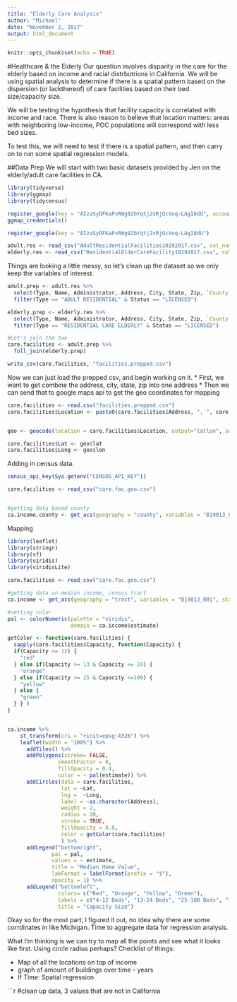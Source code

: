 ```yaml
---
title: "Elderly Care Analysis"
author: "Michael"
date: "November 2, 2017"
output: html_document
---
```


```r
knitr::opts_chunk$set(echo = TRUE)
```

#Healthcare & the Elderly 
Our question involves disparity in the care for the elderly based on income and racial distrbutrions in California. We will be using spatial analysis to determine if there is a spatial pattern based on the dispersion (or lackthereof) of care facilities based on their bed size/capacity size. 

We will be testing the hypothesis that facility capacity is correlated with income and race. There is also reason to believe that location matters: areas with neighboring low-income, POC populations will correspond with less bed sizes. 

To test this, we will need to test if there is a spatial pattern, and then carry on to run some spatial regression models. 

##Data Prep
We will start with two basic datasets provided by Jen on the elderly/adult care facilities in CA. 

```r
library(tidyverse)
library(ggmap)
library(tidycensus)

register_google(key = "AIzaSyDFKaPxRWg92bYqtj2xRjQcVoq-LAgI8dU", account_type = "premium", day_limit = 100000)
ggmap_credentials()

register_google(key = "AIzaSyDFKaPxRWg92bYqtj2xRjQcVoq-LAgI8dU")
```

```r
adult.res <- read_csv("AdultResidentialFacilities10292017.csv", col_names = TRUE)
elderly.res <- read_csv("ResidentialElderCareFacility10292017.csv", col_names = TRUE)

```
Things are looking a little messy, so let's clean up the dataset so we only keep the variables of interest. 
```r
adult.prep <- adult.res %>%
  select(Type, Name, Administrator, Address, City, State, Zip, `County Name`, Capacity, `License First Date`, Status) %>% 
  filter(Type == "ADULT RESIDENTIAL" & Status == "LICENSED") 

elderly.prep <- elderly.res %>%
  select(Type, Name, Administrator, Address, City, State, Zip, `County Name`, Capacity, `License First Date`, Status) %>%
  filter(Type == "RESIDENTIAL CARE ELDERLY" & Status == "LICENSED")

#Let's join the two 
care.facilities <- adult.prep %>%
  full_join(elderly.prep)

write_csv(care.facilities, "facilities.prepped.csv")
```
Now we can just load the prepped csv, and begin working on it. 
* First, we want to get combine the address, city, state, zip into one address 
* Then we can send that to google maps api to get the geo coordinates for mapping 

```r
care.facilities <- read.csv("facilities.prepped.csv")
care.facilities$Location <- paste0(care.facilities$Address, ", ", care.facilities$City, ", ", care.facilities$State, care.facilities$Zip)


geo <- geocode(location = care.facilities$Location, output="latlon", source="google")

care.facilities$Lat <- geo$lat
care.facilities$Long <- geo$lon
```
Adding in census data. 
```r
census_api_key(Sys.getenv("CENSUS_API_KEY"))

care.facilities <- read_csv("care.fac.geo.csv")


#getting data based county 
ca.income.county <- get_acs(geography = "county", variables = "B19013_001", state = "CA", geometry = TRUE)
```

Mapping
```r
library(leaflet)
library(stringr)
library(sf)
library(viridis)
library(viridisLite) 

care.facilities <- read_csv("care.fac.geo.csv")

#getting data on median income, census tract
ca.income <- get_acs(geography = "tract", variables = "B19013_001", state = "CA", geometry = TRUE)

#setting color 
pal <- colorNumeric(palette = "viridis", 
                    domain = ca.income$estimate)

getColor <- function(care.facilities) {
  sapply(care.facilities$Capacity, function(Capacity) {
  if(Capacity <= 12) {
    "red"
  } else if(Capacity >= 13 & Capacity <= 24) {
    "orange"
  } else if(Capacity >= 25 & Capacity <=100) {
    "yellow"
  } else {
    "green"
  } } )
}


ca.income %>%
    st_transform(crs = "+init=epsg:4326") %>%
    leaflet(width = "100%") %>%
      addTiles() %>%
      addPolygons(stroke= FALSE,
                smoothFactor = 0,
                fillOpacity = 0.4,
                color = ~ pal(estimate)) %>%
      addCircles(data = care.facilities, 
                 lat = ~Lat,
                 lng =  ~Long,
                 label = ~as.character(Address),
                 weight = 2, 
                 radius = 20,
                 stroke = TRUE,
                 fillOpacity = 0.8,
                 color = getColor(care.facilities)
                 ) %>%
      addLegend("bottomright", 
              pal = pal, 
              values = ~ estimate,
              title = "Median Home Value",
              labFormat = labelFormat(prefix = "$"),
              opacity = 1) %>%
      addLegend("bottomleft", 
                colors= c("Red", "Orange", "Yellow", "Green"),
                labels = c("4-12 Beds", "13-24 Beds", "25-100 Beds", "101+ Beds"),
                title = "Capacity Size")


```
Okay so for the most part, I figured it out, no idea why there are some corrdinates in like Michigan. Time to aggregate data for regression analysis. 

What I'm thinking is we can try to map all the points and see what it looks like first. Using circle radius perhaps? Checklist of things: 

* Map of all the locations on top of income 
* graph of amount of buildings over time - years 
* If Time: Spatial regression 

```r
#clean up data, 3 values that are not in California 

